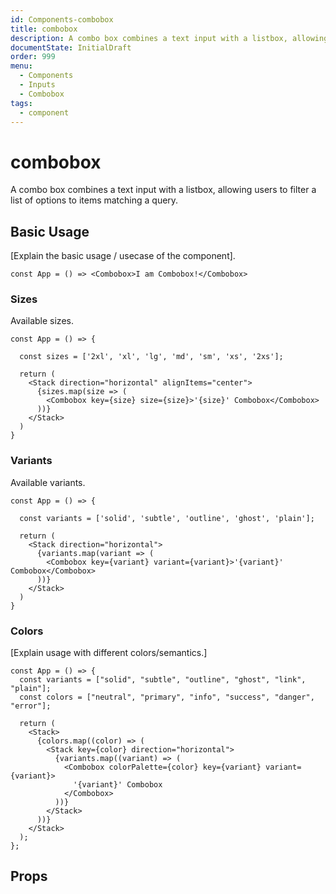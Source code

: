 ```yaml
---
id: Components-combobox
title: combobox
description: A combo box combines a text input with a listbox, allowing users to filter a list of options to items matching a query.
documentState: InitialDraft
order: 999
menu:
  - Components
  - Inputs
  - Combobox
tags:
  - component
---
```


# combobox

A combo box combines a text input with a listbox, allowing users to filter a list of options to items matching a query.

## Basic Usage

[Explain the basic usage / usecase of the component].

```jsx-live
const App = () => <Combobox>I am Combobox!</Combobox>
```


### Sizes

Available sizes.

```jsx-live
const App = () => {

  const sizes = ['2xl', 'xl', 'lg', 'md', 'sm', 'xs', '2xs'];

  return (
    <Stack direction="horizontal" alignItems="center">
      {sizes.map(size => (
        <Combobox key={size} size={size}>'{size}' Combobox</Combobox>
      ))}
    </Stack>
  )
}
```

### Variants

Available variants.

```jsx-live
const App = () => {

  const variants = ['solid', 'subtle', 'outline', 'ghost', 'plain'];

  return (
    <Stack direction="horizontal">
      {variants.map(variant => (
        <Combobox key={variant} variant={variant}>'{variant}' Combobox</Combobox>
      ))}
    </Stack>
  )
}
```

### Colors

[Explain usage with different colors/semantics.]

```jsx-live
const App = () => {
  const variants = ["solid", "subtle", "outline", "ghost", "link", "plain"];
  const colors = ["neutral", "primary", "info", "success", "danger", "error"];

  return (
    <Stack>
      {colors.map((color) => (
        <Stack key={color} direction="horizontal">
          {variants.map((variant) => (
            <Combobox colorPalette={color} key={variant} variant={variant}>
              '{variant}' Combobox
            </Combobox>
          ))}
        </Stack>
      ))}
    </Stack>
  );
};
```

## Props

<PropTable id="Combobox" />
